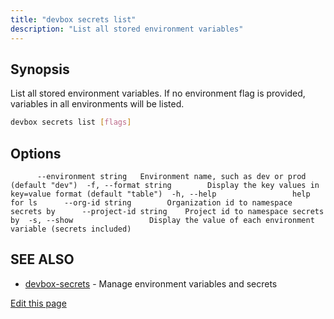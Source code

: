 ```yaml
---
title: "devbox secrets list"
description: "List all stored environment variables"
---
```


## Synopsis[​](#synopsis "Direct link to Synopsis")

List all stored environment variables. If no environment flag is provided, variables in all
environments will be listed.

```bash
devbox secrets list [flags]
```

## Options[​](#options "Direct link to Options")

```
      --environment string   Environment name, such as dev or prod (default "dev")  -f, --format string        Display the key values in key=value format (default "table")  -h, --help                 help for ls      --org-id string        Organization id to namespace secrets by      --project-id string    Project id to namespace secrets by  -s, --show                 Display the value of each environment variable (secrets included)
```

## SEE ALSO[​](#see-also "Direct link to SEE ALSO")

- [devbox-secrets](/docs/devbox/cli-reference/devbox-secrets/) - Manage environment variables and
  secrets

[Edit this page](https://github.com/jetify-com/devbox/tree/main/docs/app/docs/cli-reference/devbox-secrets-list.md)

